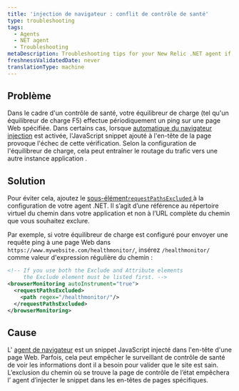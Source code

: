 ```yaml
---
title: 'injection de navigateur : conflit de contrôle de santé'
type: troubleshooting
tags:
  - Agents
  - NET agent
  - Troubleshooting
metaDescription: Troubleshooting tips for your New Relic .NET agent if your webpage health check is failing.
freshnessValidatedDate: never
translationType: machine
---
```


## Problème

Dans le cadre d&apos;un contrôle de santé, votre équilibreur de charge (tel qu&apos;un équilibreur de charge F5) effectue périodiquement un ping sur une page Web spécifiée. Dans certains cas, lorsque [automatique du navigateur injection](/docs/agents/net-agent/additional-installation/new-relic-browser-net-agent) est activée, l&apos;[<InlinePopover type="browser" />](/docs/browser/new-relic-browser/getting-started/introduction-new-relic-browser)JavaScript snippet ajouté à l&apos;en-tête de la page provoque l&apos;échec de cette vérification. Selon la configuration de l&apos;équilibreur de charge, cela peut entraîner le routage du trafic vers une autre instance application .

## Solution

Pour éviter cela, ajoutez le [sous-élément`requestPathsExcluded` ](/docs/agents/net-agent/configuration/net-agent-configuration#browser-path-exclusion)à la configuration de votre agent .NET. Il s’agit d’une référence au répertoire virtuel du chemin dans votre application et non à l’URL complète du chemin que vous souhaitez exclure.

Par exemple, si votre équilibreur de charge est configuré pour envoyer une requête ping à une page Web dans `https://www.mywebsite.com/healthmonitor/`, insérez `/healthmonitor/` comme valeur d&apos;expression régulière du chemin :

```xml
<!-- If you use both the Exclude and Attribute elements
     the Exclude element must be listed first. -->
<browserMonitoring autoInstrument="true">
  <requestPathsExcluded>
    <path regex="/healthmonitor/"/>
  </requestPathsExcluded>
</browserMonitoring>
```

## Cause

L&apos; [agent de navigateur](/docs/browser/new-relic-browser/installation/install-new-relic-browser-agent) est un snippet JavaScript injecté dans l&apos;en-tête d&apos;une page Web. Parfois, cela peut empêcher le surveillant de contrôle de santé de voir les informations dont il a besoin pour valider que le site est sain. L’exclusion du chemin où se trouve la page de contrôle de l’état empêchera l’ agent d’injecter le snippet dans les en-têtes de pages spécifiques.